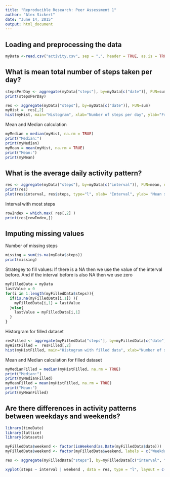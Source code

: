 ```yaml
---
title: "Reproducible Research: Peer Assessment 1"
author: "Alex Sickert"
date: "June 14, 2015"
output: html_document
---
```




## Loading and preprocessing the data



```r
myData <-read.csv("activity.csv", sep = ",", header = TRUE, as.is = TRUE)
```


## What is mean total number of steps taken per day?

```r
stepsPerDay <- aggregate(myData["steps"], by=myData[c("date")], FUN=sum)
print(stepsPerDay)
```



```r
res <- aggregate(myData["steps"], by=myData[c("date")], FUN=sum)
myHist =  res[,2]
hist(myHist, main="Histogram", xlab="Number of steps per day", ylab="Frequency")
```


Mean and Median calculation

```r
myMedian = median(myHist, na.rm = TRUE)
print("Median:")
print(myMedian)
myMean = mean(myHist, na.rm = TRUE)
print("Mean:")
print(myMean)
```


## What is the average daily activity pattern?

```r
res <- aggregate(myData["steps"], by=myData[c("interval")], FUN=mean, na.rm=TRUE)
print(res)
plot(res$interval, res$steps, type="l", xlab= "Interval", ylab= "Mean steps",  lwd=2)
```

Interval with most steps
```r
rowIndex = which.max( res[,2] )
print(res[rowIndex,])
```

## Imputing missing values

Number of missing steps

```r
missing = sum(is.na(myData$steps))
print(missing)
```


Strategey to fill values: If there is a NA then we use the value of the interval before. And if the interval before is also NA then we use zero

```r
myFilledData = myData
lastValue = 0 
for(i in 1:length(myFilledData$steps)){
  if(is.na(myFilledData[i,1]) ){
    myFilledData[i,1] = lastValue
  }else{
    lastValue = myFilledData[i,1]
  }
}
```


Historgram for filled dataset 

```r
resFilled <- aggregate(myFilledData["steps"], by=myFilledData[c("date")], FUN=sum)
myHistFilled =  resFilled[,2]
hist(myHistFilled, main="Histogram with filled data", xlab="Number of steps per day", ylab="Frequency")
```



Mean and Median calculation for filled dataset

```r
myMedianFilled = median(myHistFilled, na.rm = TRUE)
print("Median:")
print(myMedianFilled)
myMeanFilled = mean(myHistFilled, na.rm = TRUE)
print("Mean:")
print(myMeanFilled)
```


## Are there differences in activity patterns between weekdays and weekends?

```r
library(timeDate)
library(lattice)
library(datasets)

myFilledData$weekend <- factor(isWeekend(as.Date(myFilledData$date)))
myFilledData$weekend <- factor(myFilledData$weekend, labels = c("Weekday", "Weekend"))

res <- aggregate(myFilledData["steps"], by=myFilledData[c("interval", "weekend")], FUN=mean, na.rm=TRUE)

xyplot(steps ~ interval | weekend , data = res, type = "l", layout = c(1,2))
```

